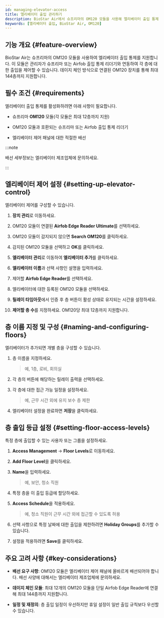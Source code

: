 ```yaml
---
id: managing-elevator-access
title: 엘리베이터 출입 관리하기
description: BioStar Air에서 슈프리마의 OM120 모듈을 사용해 엘리베이터 출입 통제 구성, 층 권한 설정, 사용자 출입 등급 관리 방법을 안내합니다.
keywords: [엘리베이터 출입, BioStar Air, OM120]
---
```



## 기능 개요 {#feature-overview}

BioStar Air는 슈프리마의 OM120 모듈을 사용하여 엘리베이터 출입 통제를 지원합니다. 이 모듈은 관리자가 슈프리마 또는 Airfob 출입 통제 리더기와 연동하여 각 층에 대한 출입을 제어할 수 있습니다. 데이지 체인 방식으로 연결된 OM120 장치를 통해 최대 144층까지 지원합니다.

<CustomerNote />

## 필수 조건 {#requirements}

엘리베이터 출입 통제를 활성화하려면 아래 사항이 필요합니다.

* 슈프리마 **OM120** 모듈(각 모듈은 최대 12층까지 지원)

* OM120 모듈과 호환되는 슈프리마 또는 Airfob 출입 통제 리더기

* 엘리베이터 제어 패널에 대한 적절한 배선

:::note

배선 세부정보는 엘리베이터 제조업체에 문의하세요.

:::

<YouTube videoId="szCBlVFdrBo" />


## 엘리베이터 제어 설정 {#setting-up-elevator-control}

엘리베이터 제어를 구성할 수 있습니다.

1. **장치 관리**로 이동하세요.

1. OM120 모듈이 연결된 **Airfob Edge Reader Ultimate**를 선택하세요.

1. OM120 모듈이 감지되지 않으면 **Search OM120**를 클릭하세요.

1. 감지된 OM120 모듈을 선택하고 **OK**를 클릭하세요.

1. **엘리베이터 관리**로 이동하여 **엘리베이터 추가**를 클릭하세요.

1. **엘리베이터 이름**과 선택 사항인 설명을 입력하세요.

1. 제어할 **Airfob Edge Reader**를 선택하세요.

1. 엘리베이터에 대한 등록된 OM120 모듈을 선택하세요.

1. **릴레이 타임아웃**에서 인증 후 층 버튼이 활성 상태로 유지되는 시간을 설정하세요.

1. **제어할 층 수**를 지정하세요. OM120당 최대 12층까지 지원합니다.


## 층 이름 지정 및 구성 {#naming-and-configuring-floors}

엘리베이터가 추가되면 개별 층을 구성할 수 있습니다.

1. 층 이름을 지정하세요.

    > 예, 1층, 로비, 회의실

1. 각 층의 버튼에 해당하는 릴레이 출력을 선택하세요.

1. 각 층에 대한 접근 가능 일정을 설정하세요.

    > 예, 근무 시간 외에 유지 보수 층 제한

1. 엘리베이터 설정을 완료하면 **저장**을 클릭하세요.


## 층 출입 등급 설정 {#setting-floor-access-levels}

특정 층에 출입할 수 있는 사용자 또는 그룹을 설정하세요.

1. **Access Management** → **Floor Levels**로 이동하세요.

1. **Add Floor Level**을 클릭하세요.

1. **Name**을 입력하세요.

    > 예, 보안, 청소 직원

1. 특정 층을 이 출입 등급에 할당하세요.

1. **Access Schedule**을 적용하세요.

    > 예, 청소 직원이 근무 시간 외에 접근할 수 있도록 허용

1. 선택 사항으로 특정 날짜에 대한 출입을 제한하려면 **Holiday Groups**를 추가할 수 있습니다.

1. 설정을 적용하려면 **Save**를 클릭하세요.


## 주요 고려 사항 {#key-considerations}

* **배선 요구 사항**: OM120 모듈은 엘리베이터 제어 패널에 올바르게 배선되어야 합니다. 배선 사양에 대해서는 엘리베이터 제조업체에 문의하세요.

* **데이지 체인 모듈**: 최대 12개의 OM120 모듈을 단일 Airfob Edge Reader에 연결해 최대 144층까지 지원합니다.

* **일정 및 재정의**: 층 출입 일정이 우선하지만 휴일 설정이 일반 출입 규칙보다 우선할 수 있습니다.